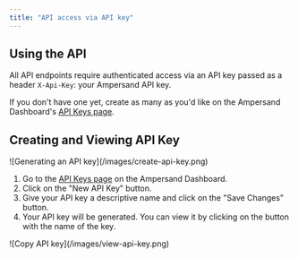 ```yaml
---
title: "API access via API key"
---
```



## Using the API

All API endpoints require authenticated access via an API key passed as a header `X-Api-Key`: your Ampersand API key. 

If you don't have one yet, create as many as you'd like on the Ampersand Dashboard's [API Keys page](https://dashboard.withampersand.com/projects/_/api-keys).

## Creating and Viewing API Key

<Frame caption="Create API key">![Generating an API key](/images/create-api-key.png)</Frame>

1. Go to the [API Keys page](https://dashboard.withampersand.com/projects/_/api-keys) on the Ampersand Dashboard. 
2. Click on the "New API Key" button.
3. Give your API key a descriptive name and click on the "Save Changes" button.
4. Your API key will be generated. You can view it by clicking on the button with the name of the key.


<Frame caption="Copy API key">![Copy API key](/images/view-api-key.png)</Frame>